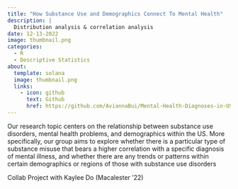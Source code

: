 ```yaml
---
title: "How Substance Use and Demographics Connect To Mental Health"
description: |
  Distribution analysis & correlation analysis
date: 12-13-2022
image: thumbnail.png
categories:
  - R
  - Descriptive Statistics
about: 
  template: solana
  image: thumbnail.png
  links: 
    - icon: github
      text: Github
      href: https://github.com/AviannaBui/Mental-Health-Diagnoses-in-US-Treatment-Facilities 
---
```


Our research topic centers on the relationship between substance use disorders, mental health problems, and demographics within the US. More specifically, our group aims to explore whether there is a particular type of substance misuse that bears a higher correlation with a specific diagnosis of mental illness, and whether there are any trends or patterns within certain demographics or regions of those with substance use disorders

Collab Project with Kaylee Do (Macalester '22) 
